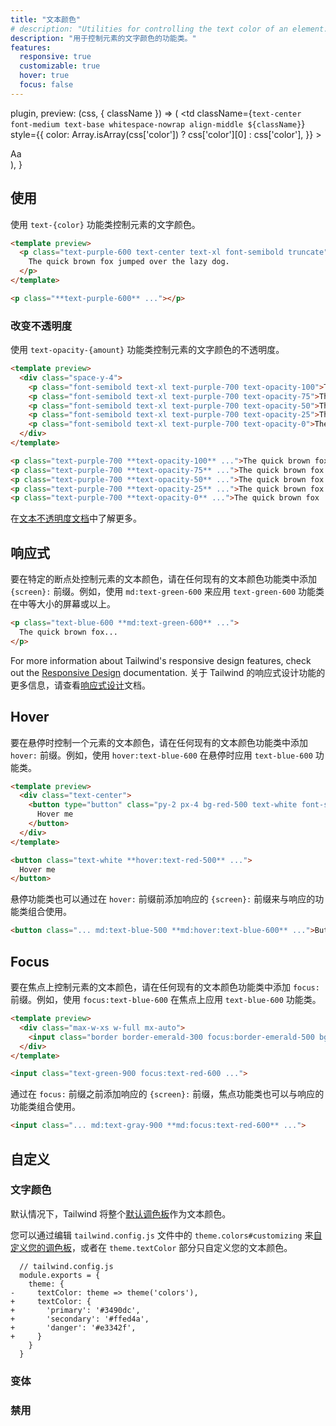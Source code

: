 ```yaml
---
title: "文本颜色"
# description: "Utilities for controlling the text color of an element."
description: "用于控制元素的文字颜色的功能类。"
features:
  responsive: true
  customizable: true
  hover: true
  focus: false
---
```



  plugin,
  preview: (css, { className }) => (
    <td
      className={`text-center font-medium text-base whitespace-nowrap align-middle ${className}`}
      style={{
        color: Array.isArray(css['color']) ? css['color'][0] : css['color'],
      }}
    >
      <div className="w-16 mx-auto">Aa</div>
    </td>
  ),
}

<!-- ## Usage -->
## 使用

<!-- Control the text color of an element using the `text-{color}` utilities. -->
使用 `text-{color}` 功能类控制元素的文字颜色。

```html
<template preview>
  <p class="text-purple-600 text-center text-xl font-semibold truncate">
    The quick brown fox jumped over the lazy dog.
  </p>
</template>

<p class="**text-purple-600** ..."></p>
```

<!-- ### Changing opacity

Control the opacity of an element's text color using the `text-opacity-{amount}` utilities. -->
### 改变不透明度

使用 `text-opacity-{amount}` 功能类控制元素的文字颜色的不透明度。

```html
<template preview>
  <div class="space-y-4">
    <p class="font-semibold text-xl text-purple-700 text-opacity-100">The quick brown fox jumped over the lazy dog.</p>
    <p class="font-semibold text-xl text-purple-700 text-opacity-75">The quick brown fox jumped over the lazy dog.</p>
    <p class="font-semibold text-xl text-purple-700 text-opacity-50">The quick brown fox jumped over the lazy dog.</p>
    <p class="font-semibold text-xl text-purple-700 text-opacity-25">The quick brown fox jumped over the lazy dog.</p>
    <p class="font-semibold text-xl text-purple-700 text-opacity-0">The quick brown fox jumped over the lazy dog.</p>
  </div>
</template>

<p class="text-purple-700 **text-opacity-100** ...">The quick brown fox ...</p>
<p class="text-purple-700 **text-opacity-75** ...">The quick brown fox ...</p>
<p class="text-purple-700 **text-opacity-50** ...">The quick brown fox ...</p>
<p class="text-purple-700 **text-opacity-25** ...">The quick brown fox ...</p>
<p class="text-purple-700 **text-opacity-0** ...">The quick brown fox ...</p>
```

<!-- Learn more in the [text opacity documentation](/docs/text-opacity). -->
在[文本不透明度文档](/docs/text-opacity)中了解更多。

<!-- ## Responsive

To control the text color of an element at a specific breakpoint, add a `{screen}:` prefix to any existing text color utility. For example, use `md:text-green-600` to apply the `text-green-600` utility at only medium screen sizes and above. -->
## 响应式

要在特定的断点处控制元素的文本颜色，请在任何现有的文本颜色功能类中添加 `{screen}:` 前缀。例如，使用 `md:text-green-600` 来应用 `text-green-600` 功能类在中等大小的屏幕或以上。

```html
<p class="text-blue-600 **md:text-green-600** ...">
  The quick brown fox...
</p>
```

For more information about Tailwind's responsive design features, check out the [Responsive Design](/docs/responsive-design) documentation.
关于 Tailwind 的响应式设计功能的更多信息，请查看[响应式设计](/docs/responsive-design)文档。

## Hover

<!-- To control the text color of an element on hover, add the `hover:` prefix to any existing text color utility. For example, use `hover:text-blue-600` to apply the `text-blue-600` utility on hover. -->
要在悬停时控制一个元素的文本颜色，请在任何现有的文本颜色功能类中添加 `hover:` 前缀。例如，使用 `hover:text-blue-600` 在悬停时应用 `text-blue-600` 功能类。

```html rose
<template preview>
  <div class="text-center">
    <button type="button" class="py-2 px-4 bg-red-500 text-white font-semibold rounded-lg shadow-md hover:bg-white hover:text-red-500 focus:outline-none" tabindex="-1">
      Hover me
    </button>
  </div>
</template>

<button class="text-white **hover:text-red-500** ...">
  Hover me
</button>
```

<!-- Hover utilities can also be combined with responsive utilities by adding the responsive `{screen}:` prefix *before* the `hover:` prefix. -->
悬停功能类也可以通过在 `hover:` 前缀前添加响应的 `{screen}:` 前缀来与响应的功能类组合使用。

```html
<button class="... md:text-blue-500 **md:hover:text-blue-600** ...">Button</button>
```

## Focus

<!-- To control the text color of an element on focus, add the `focus:` prefix to any existing text color utility. For example, use `focus:text-blue-600` to apply the `text-blue-600` utility on focus. -->
要在焦点上控制元素的文本颜色，请在任何现有的文本颜色功能类中添加 `focus:` 前缀。例如，使用 `focus:text-blue-600` 在焦点上应用 `text-blue-600` 功能类。

```html emerald
<template preview>
  <div class="max-w-xs w-full mx-auto">
    <input class="border border-emerald-300 focus:border-emerald-500 bg-white text-green-900 appearance-none inline-block w-full focus:text-red-600 rounded py-3 px-4 focus:outline-none" placeholder="Focus me" value="Focus me">
  </div>
</template>

<input class="text-green-900 focus:text-red-600 ...">
```

<!-- Focus utilities can also be combined with responsive utilities by adding the responsive `{screen}:` prefix *before* the `focus:` prefix. -->
通过在 `focus:` 前缀之前添加响应的 `{screen}:` 前缀，焦点功能类也可以与响应的功能类组合使用。

```html
<input class="... md:text-gray-900 **md:focus:text-red-600** ...">
```

<!-- ## Customizing -->
## 自定义 

<!-- ### Text Colors

By default Tailwind makes the entire [default color palette](/docs/customizing-colors#default-color-palette) available as text colors.

You can [customize your color palette](/docs/colors#customizing) by editing `theme.colors` in your `tailwind.config.js` file, or customize just your text colors in the `theme.textColor` section. -->
### 文字颜色

默认情况下，Tailwind 将整个[默认调色板](/docs/customizing-colors#default-color-palette)作为文本颜色。

您可以通过编辑 `tailwind.config.js` 文件中的 `theme.colors#customizing` 来[自定义您的调色板](/docs/colors#-2)，或者在 `theme.textColor` 部分只自定义您的文本颜色。

```diff-js
  // tailwind.config.js
  module.exports = {
    theme: {
-     textColor: theme => theme('colors'),
+     textColor: {
+       'primary': '#3490dc',
+       'secondary': '#ffed4a',
+       'danger': '#e3342f',
+     }
    }
  }
```

<!-- ### Variants -->
### 变体

<Variants plugin="textColor" />

<!-- ### Disabling -->
### 禁用 

<Disabling plugin="textColor" />
